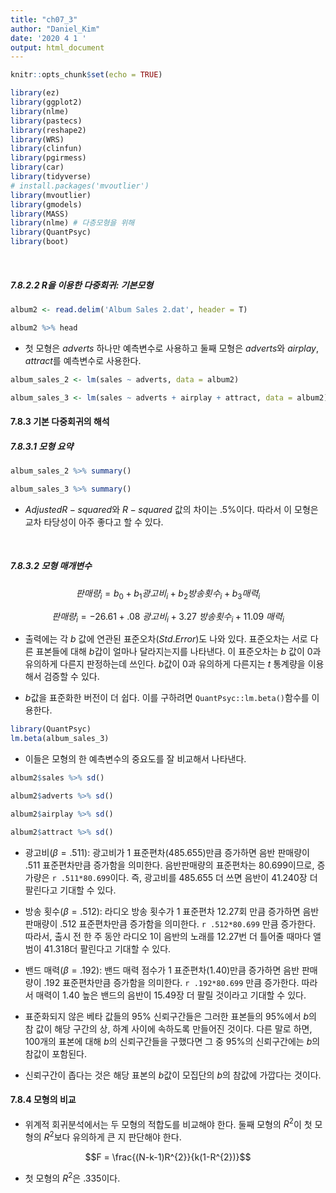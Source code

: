 ```yaml
---
title: "ch07_3"
author: "Daniel_Kim"
date: '2020 4 1 '
output: html_document
---
```


```r
knitr::opts_chunk$set(echo = TRUE)
```

```r
library(ez)
library(ggplot2)
library(nlme)
library(pastecs)
library(reshape2)
library(WRS)
library(clinfun)
library(pgirmess)
library(car)
library(tidyverse)
# install.packages('mvoutlier')
library(mvoutlier)
library(gmodels)
library(MASS)
library(nlme) # 다층모형을 위해
library(QuantPsyc)
library(boot)
```

<br>

##### 7.8.2.2 R을 이용한 다중회귀: 기본모형

```r
album2 <- read.delim('Album Sales 2.dat', header = T)

album2 %>% head
```


- 첫 모형은 $adverts$ 하나만 예측변수로 사용하고 둘째 모형은 $adverts$와 $airplay$, $attract$를 예측변수로 사용한다.

```r
album_sales_2 <- lm(sales ~ adverts, data = album2)
```

```r
album_sales_3 <- lm(sales ~ adverts + airplay + attract, data = album2)
```

#### 7.8.3 기본 다중회귀의 해석

##### 7.8.3.1 모형 요약

```r
album_sales_2 %>% summary()
```



```r
album_sales_3 %>% summary()
```


- $Adjusted R-squared$와 $R-squared$ 값의 차이는 .5%이다. 따라서 이 모형은 교차 타당성이 아주 좋다고 할 수 있다.

<br>

##### 7.8.3.2 모형 매개변수

$$판매량_{i} = b_{0} + b_{1} 광고비_{i} + b_{2} 방송횟수_{i} + b_{3} 매력_{i}$$

$$판매량_{i} = -26.61 + .08\ 광고비_{i} + 3.27 \ 방송횟수_{i} + 11.09 \  매력_{i}$$

- 출력에는 각 $b$ 값에 연관된 표준오차($Std.Error$)도 나와 있다. 표준오차는 서로 다른 표본들에 대해 $b$갑이 얼마나 달라지는지를 나타낸다. 이 표준오차는 $b$ 값이 0과 유의하게 다른지 판정하는데 쓰인다. $b$값이 0과 유의하게 다른지는 $t$ 통계량을 이용해서 검증할 수 있다.

- $b$값을 표준화한 버전이 더 쉽다. 이를 구하려면 `QuantPsyc::lm.beta()`함수를 이용한다. 

```r
library(QuantPsyc)
lm.beta(album_sales_3)
```

- 이들은 모형의 한 예측변수의 중요도를 잘 비교해서 나타낸다. 

```r
album2$sales %>% sd()
```

```r
album2$adverts %>% sd()
```

```r
album2$airplay %>% sd()
```

```r
album2$attract %>% sd()
```

 - 광고비($\beta = .511$): 광고비가 1 표준편차(485.655)만큼 증가하면 음반 판매량이 .511 표준편차만큼 증가함을 의미한다. 음반판매량의 표준편차는 80.699이므로, 증가량은  `r .511*80.699`이다. 즉, 광고비를 485.655 더 쓰면 음반이 41.240장 더 팔린다고 기대할 수 있다.

 - 방송 횟수($\beta = .512$): 라디오 방송 횟수가 1 표준편차 12.27회 만큼 증가하면 음반 판매량이 .512 표준편차만큼 증가함을 의미한다. `r .512*80.699` 만큼 증가한다.
따라서, 출시 전 한 주 동안 라디오 1이 음반의 노래를 12.27번 더 틀어줄 때마다 앨범이 41.318더 팔린다고 기대할 수 있다.

 - 밴드 매력($\beta = .192$): 밴드 매력 점수가 1 표준편차(1.40)만큼 증가하면 음반 판매량이 .192 표준편차만큼 증가함을 의미한다. `r .192*80.699` 만큼 증가한다. 따라서 매력이 1.40 높은 밴드의 음반이 15.49장 더 팔릴 것이라고 기대할 수 있다.

 - 표준화되지 않은 베타 값들의 95% 신뢰구간들은 그러한 표본들의 95%에서 $b$의 참 값이 해당 구간의 상, 하계 사이에 속하도록 만들어진 것이다. 다른 말로 하면, 100개의 표본에 대해 $b$의 신뢰구간들을 구했다면 그 중 95%의 신뢰구간에는 $b$의 참값이 포함된다.

 - 신뢰구간이 좁다는 것은 해당 표본의 $b$값이 모집단의 $b$의 참값에 가깝다는 것이다.

#### 7.8.4 모형의 비교

 - 위계적 회귀분석에서는 두 모형의 적합도를 비교해야 한다. 둘째 모형의 $R^{2}$이 첫 모형의  $R^{2}$보다 유의하게 큰 지 판단해야 한다.

$$F = \frac{(N-k-1)R^{2}}{k(1-R^{2})}$$

- 첫 모형의 $R^{2}$은 .335이다. 

